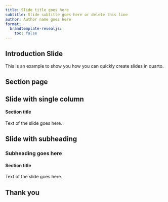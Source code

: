 ```yaml
---
title: Slide title goes here
subtitle: Slide subtitle goes here or delete this line
author: Author name goes here
format:
  brandtemplate-revealjs:
    toc: false
---
```


## Introduction Slide

This is an example to show you how you can quickly create slides in quarto.

## Section page {.section-slide}

## Slide with single column

#### Section title

Text of the slide goes here.

## Slide with subheading

### Subheading goes here

#### Section title

Text of the slide goes here.

## Thank you {.thank-you-slide}